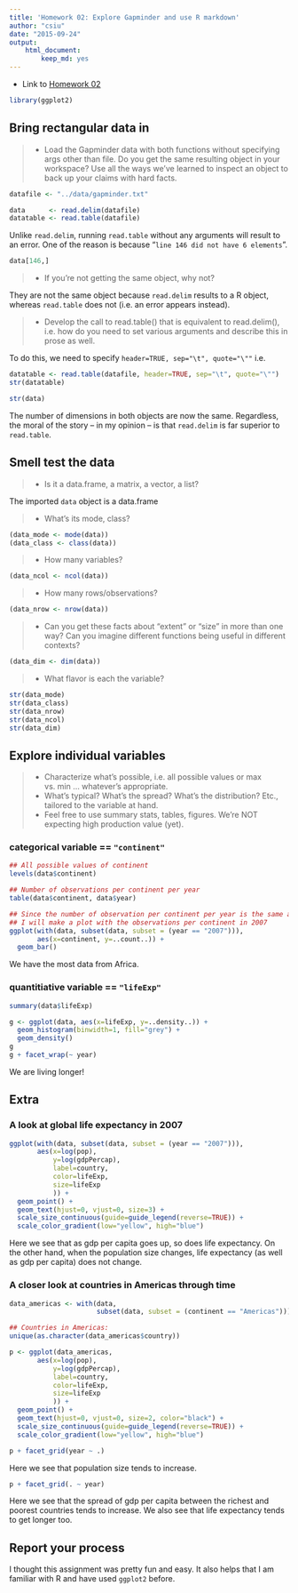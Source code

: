 ```yaml
---
title: 'Homework 02: Explore Gapminder and use R markdown'
author: "csiu"
date: "2015-09-24"
output:
    html_document:
        keep_md: yes
---
```


- Link to [Homework 02](http://stat545-ubc.github.io/hw02_explore-gapminder-use-rmarkdown.html)

```r
library(ggplot2)
```


## Bring rectangular data in
> - Load the Gapminder data with both functions without specifying args other than file. Do you get the same resulting object in your workspace? Use all the ways we’ve learned to inspect an object to back up your claims with hard facts.

```r
datafile <- "../data/gapminder.txt"

data      <- read.delim(datafile)
datatable <- read.table(datafile)
```

Unlike `read.delim`, running `read.table` without any arguments will result to an error. One of the reason is because "`line 146 did not have 6 elements`".

```r
data[146,]
```

> - If you’re not getting the same object, why not?

They are not the same object because `read.delim` results to a R object, whereas `read.table` does not (i.e. an error appears instead).

> - Develop the call to read.table() that is equivalent to read.delim(), i.e. how do you need to set various arguments and describe this in prose as well.

To do this, we need to specify `header=TRUE, sep="\t", quote="\""` i.e.
```r
datatable <- read.table(datafile, header=TRUE, sep="\t", quote="\"")
str(datatable)

str(data)
```
The number of dimensions in both objects are now the same. Regardless, the moral of the story -- in my opinion -- is that `read.delim` is far superior to `read.table`.

## Smell test the data
> - Is it a data.frame, a matrix, a vector, a list?

The imported `data` object is a data.frame

> - What’s its mode, class?

```r
(data_mode <- mode(data))
(data_class <- class(data))
```

> - How many variables?

```r
(data_ncol <- ncol(data))
```

> - How many rows/observations?

```r
(data_nrow <- nrow(data))
```

> - Can you get these facts about “extent” or “size” in more than one way? Can you imagine different functions being useful in different contexts?

```r
(data_dim <- dim(data))
```

> - What flavor is each the variable?
```r
str(data_mode)
str(data_class)
str(data_nrow)
str(data_ncol)
str(data_dim)
```

## Explore individual variables
> - Characterize what’s possible, i.e. all possible values or max vs. min … whatever’s appropriate.
> - What’s typical? What’s the spread? What’s the distribution? Etc., tailored to the variable at hand.
> - Feel free to use summary stats, tables, figures. We’re NOT expecting high production value (yet).

### categorical variable == `"continent"`
```r
## All possible values of continent
levels(data$continent)

## Number of observations per continent per year
table(data$continent, data$year)

## Since the number of observation per continent per year is the same across years,
## I will make a plot with the observations per continent in 2007
ggplot(with(data, subset(data, subset = (year == "2007"))),
       aes(x=continent, y=..count..)) +
  geom_bar()
```

We have the most data from Africa.

### quantitiative variable == `"lifeExp"`
```r
summary(data$lifeExp)

g <- ggplot(data, aes(x=lifeExp, y=..density..)) +
  geom_histogram(binwidth=1, fill="grey") +
  geom_density()
g
g + facet_wrap(~ year)
```

We are living longer!

## Extra
### A look at global life expectancy in 2007
```r
ggplot(with(data, subset(data, subset = (year == "2007"))),
       aes(x=log(pop),
           y=log(gdpPercap),
           label=country,
           color=lifeExp,
           size=lifeExp
           )) +
  geom_point() +
  geom_text(hjust=0, vjust=0, size=3) +
  scale_size_continuous(guide=guide_legend(reverse=TRUE)) +
  scale_color_gradient(low="yellow", high="blue")

```

Here we see that as gdp per capita goes up, so does life expectancy. On the other hand, when the population size changes, life expectancy (as well as gdp per capita) does not change.

### A closer look at countries in Americas through time
```r
data_americas <- with(data,
                      subset(data, subset = (continent == "Americas")))

## Countries in Americas:
unique(as.character(data_americas$country))

p <- ggplot(data_americas,
       aes(x=log(pop),
           y=log(gdpPercap),
           label=country,
           color=lifeExp,
           size=lifeExp
           )) +
  geom_point() +
  geom_text(hjust=0, vjust=0, size=2, color="black") +
  scale_size_continuous(guide=guide_legend(reverse=TRUE)) +
  scale_color_gradient(low="yellow", high="blue")
```

```r
p + facet_grid(year ~ .)
```

Here we see that population size tends to increase.

```r
p + facet_grid(. ~ year)
```

Here we see that the spread of gdp per capita between the richest and poorest countries tends to increase. We also see that life expectancy tends to get longer too.

## Report your process
I thought this assignment was pretty fun and easy. It also helps that I am familiar with R and have used `ggplot2` before.
